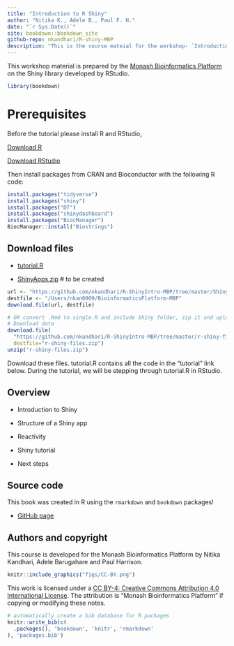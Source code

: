 ```yaml
--- 
title: "Introduction to R Shiny"
author: "Nitika K., Adele B., Paul F. H."
date: "`r Sys.Date()`"
site: bookdown::bookdown_site
github-repo: nkandhari/R-shiny-MBP
description: "This is the course mateial for the workshop- `Introduction R Shiny` offered by [Monash Bioinformatics Platform](https://www.monash.edu/researchinfrastructure/bioinformatics)."
---
```


This workshop material is prepared by the [Monash Bioinformatics Platform](https://www.monash.edu/researchinfrastructure/bioinformatics) on the Shiny library developed by RStudio.

```r
library(bookdown)
```

# Prerequisites
Before the tutorial please install R and RStudio,

[Download R](https://cran.rstudio.com/)

[Download RStudio](https://www.rstudio.com/products/rstudio/download/)

Then install packages from CRAN and Bioconductor with the following R code:

```r
install.packages("tidyverse")
install.packages("shiny")
install.packages("DT")
install.packages("shinydashboard")
install.packages("BiocManager")
BiocManager::install("Biostrings")
```

## Download files
* [tutorial.R](https://github.com/nkandhari/R-ShinyIntro-MBP/tree/master/data-files)

* [ShinyApps.zip](https://github.com/nkandhari/R-ShinyIntro-MBP/tree/master/ShinyApps.zip) # to be created 

```r

url <- "https://github.com/nkandhari/R-ShinyIntro-MBP/tree/master/ShinyApps"
destfile <- "/Users/nkan0009/BioinformaticsPlatform-MBP"
download.file(url, destfile)

# OR convert .Rmd to single.R and include Shiny folder, zip it and upload in git
# Download data
download.file(
  "https://github.com/nkandhari/R-ShinyIntro-MBP/tree/master/r-shiny-files.zip",
  destfile="r-shiny-files.zip")
unzip("r-shiny-files.zip")
```

Download these files. tutorial.R contains all the code in the “tutorial” link below. During the tutorial, we will be stepping through tutorial.R in RStudio.

## Overview
* Introduction to Shiny

* Structure of a Shiny app

* Reactivity

* Shiny tutorial

* Next steps

## Source code {-}

This book was created in R using the `rmarkdown` and `bookdown` packages!

* [GitHub page](https://github.com/nkandhari/R-ShinyIntro-MBP)

## Authors and copyright {-}

This course is developed for the Monash Bioinformatics Platform by Nitika Kandhari, Adele Barugahare and Paul Harrison.

```r
knitr::include_graphics("figs/CC-BY.png")
```

This work is licensed under a [CC BY-4: Creative Commons Attribution 4.0 International License](http://creativecommons.org/licenses/by/4.0/). The attribution is "Monash Bioinformatics Platform" if copying or modifying these notes.

```r
# automatically create a bib database for R packages
knitr::write_bib(c(
  .packages(), 'bookdown', 'knitr', 'rmarkdown'
), 'packages.bib')
```

